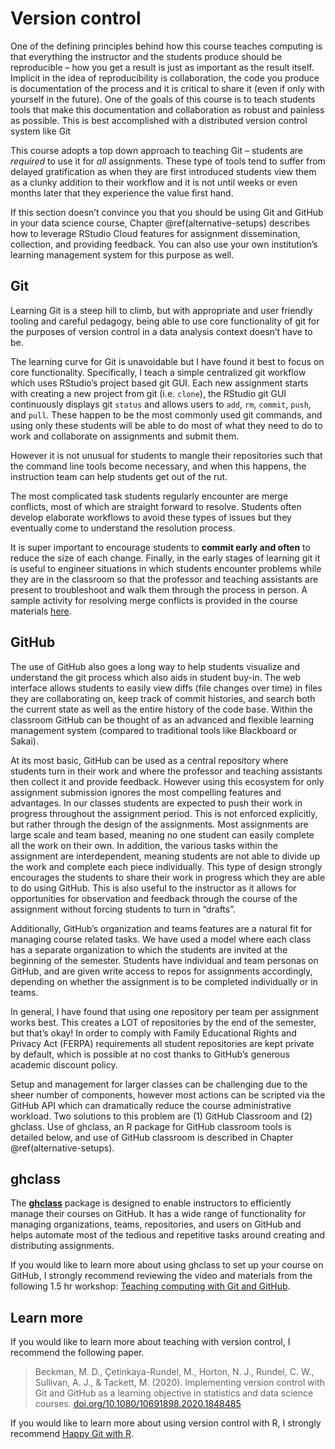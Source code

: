 # Version control {#version-control}

One of the defining principles behind how this course teaches computing is that everything the instructor and the students produce should be reproducible -- how you get a result is just as important as the result itself.
Implicit in the idea of reproducibility is collaboration, the code you produce is documentation of the process and it is critical to share it (even if only with yourself in the future).
One of the goals of this course is to teach students tools that make this documentation and collaboration as robust and painless as possible.
This is best accomplished with a distributed version control system like Git

This course adopts a top down approach to teaching Git -- students are *required* to use it for *all* assignments.
These type of tools tend to suffer from delayed gratification as when they are first introduced students view them as a clunky addition to their workflow and it is not until weeks or even months later that they experience the value first hand.

If this section doesn't convince you that you should be using Git and GitHub in your data science course, Chapter \@ref(alternative-setups) describes how to leverage RStudio Cloud features for assignment dissemination, collection, and providing feedback.
You can also use your own institution's learning management system for this purpose as well.

## Git

Learning Git is a steep hill to climb, but with appropriate and user friendly tooling and careful pedagogy, being able to use core functionality of git for the purposes of version control in a data analysis context doesn't have to be.

The learning curve for Git is unavoidable but I have found it best to focus on core functionality.
Specifically, I teach a simple centralized git workflow which uses RStudio's project based git GUI.
Each new assignment starts with creating a new project from git (i.e. `clone`), the RStudio git GUI continuously displays git `status` and allows users to `add`, `rm`, `commit`, `push`, and `pull`.
These happen to be the most commonly used git commands, and using only these students will be able to do most of what they need to do to work and collaborate on assignments and submit them.

However it is not unusual for students to mangle their repositories such that the command line tools become necessary, and when this happens, the instruction team can help students get out of the rut.

The most complicated task students regularly encounter are merge conflicts, most of which are straight forward to resolve.
Students often develop elaborate workflows to avoid these types of issues but they eventually come to understand the resolution process.

It is super important to encourage students to **commit early and often** to reduce the size of each change.
Finally, in the early stages of learning git it is useful to engineer situations in which students encounter problems while they are in the classroom so that the professor and teaching assistants are present to troubleshoot and walk them through the process in person.
A sample activity for resolving merge conflicts is provided in the course materials [here](https://rstudio-education.github.io/datascience-box/course-materials/lab-instructions/lab-06/lab-06-ugly-charts.html).

## GitHub

The use of GitHub also goes a long way to help students visualize and understand the git process which also aids in student buy-in.
The web interface allows students to easily view diffs (file changes over time) in files they are collaborating on, keep track of commit histories, and search both the current state as well as the entire history of the code base.
Within the classroom GitHub can be thought of as an advanced and flexible learning management system (compared to traditional tools like Blackboard or Sakai).

At its most basic, GitHub can be used as a central repository where students turn in their work and where the professor and teaching assistants then collect it and provide feedback.
However using this ecosystem for only assignment submission ignores the most compelling features and advantages.
In our classes students are expected to push their work in progress throughout the assignment period.
This is not enforced explicitly, but rather through the design of the assignments.
Most assignments are large scale and team based, meaning no one student can easily complete all the work on their own.
In addition, the various tasks within the assignment are interdependent, meaning students are not able to divide up the work and complete each piece individually.
This type of design strongly encourages the students to share their work in progress which they are able to do using GitHub.
This is also useful to the instructor as it allows for opportunities for observation and feedback through the course of the assignment without forcing students to turn in "drafts".

Additionally, GitHub's organization and teams features are a natural fit for managing course related tasks.
We have used a model where each class has a separate organization to which the students are invited at the beginning of the semester.
Students have individual and team personas on GitHub, and are given write access to repos for assignments accordingly, depending on whether the assignment is to be completed individually or in teams.

In general, I have found that using one repository per team per assignment works best.
This creates a LOT of repositories by the end of the semester, but that's okay!
In order to comply with Family Educational Rights and Privacy Act (FERPA) requirements all student repositories are kept private by default, which is possible at no cost thanks to GitHub's generous academic discount policy.

Setup and management for larger classes can be challenging due to the sheer number of components, however most actions can be scripted via the GitHub API which can dramatically reduce the course administrative workload.
Two solutions to this problem are (1) GitHub Classroom and (2) ghclass.
Use of ghclass, an R package for GitHub classroom tools is detailed below, and use of GitHub classroom is described in Chapter \@ref(alternative-setups).

## ghclass

The [**ghclass**](https://rundel.github.io/ghclass/) package is designed to enable instructors to efficiently manage their courses on GitHub.
It has a wide range of functionality for managing organizations, teams, repositories, and users on GitHub and helps automate most of the tedious and repetitive tasks around creating and distributing assignments.

If you would like to learn more about using ghclass to set up your course on GitHub, I strongly recommend reviewing the video and materials from the following 1.5 hr workshop: [Teaching computing with Git and GitHub](https://mine-cetinkaya-rundel.github.io/teach-r-online/).

## Learn more

If you would like to learn more about teaching with version control, I recommend the following paper.

> Beckman, M. D., Çetinkaya-Rundel, M., Horton, N. J., Rundel, C. W., Sullivan, A. J., & Tackett, M.
> (2020).
> Implementing version control with Git and GitHub as a learning objective in statistics and data science courses.
> [doi.org/10.1080/10691898.2020.1848485](https://doi.org/10.1080/10691898.2020.1848485)

If you would like to learn more about using version control with R, I strongly recommend [Happy Git with R](https://happygitwithr.com/).
